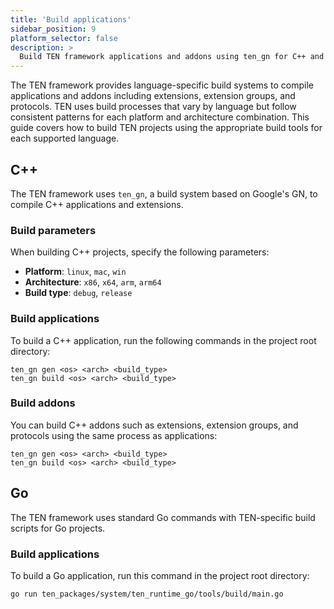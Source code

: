 ```yaml
---
title: 'Build applications'
sidebar_position: 9
platform_selector: false
description: >
  Build TEN framework applications and addons using ten_gn for C++ and Go commands for Golang projects.
---
```


The TEN framework provides language-specific build systems to compile applications and addons including extensions, extension groups, and protocols. TEN uses build processes that vary by language but follow consistent patterns for each platform and architecture combination. This guide covers how to build TEN projects using the appropriate build tools for each supported language.

## C++

The TEN framework uses `ten_gn`, a build system based on Google's GN, to compile C++ applications and extensions.

### Build parameters

When building C++ projects, specify the following parameters:

- **Platform**: `linux`, `mac`, `win`
- **Architecture**: `x86`, `x64`, `arm`, `arm64`
- **Build type**: `debug`, `release`

### Build applications

To build a C++ application, run the following commands in the project root directory:

```shell
ten_gn gen <os> <arch> <build_type>
ten_gn build <os> <arch> <build_type>
```

### Build addons

You can build C++ addons such as extensions, extension groups, and protocols using the same process as applications:

```shell
ten_gn gen <os> <arch> <build_type>
ten_gn build <os> <arch> <build_type>
```

## Go

The TEN framework uses standard Go commands with TEN-specific build scripts for Go projects.

### Build applications

To build a Go application, run this command in the project root directory:

```shell
go run ten_packages/system/ten_runtime_go/tools/build/main.go
```
